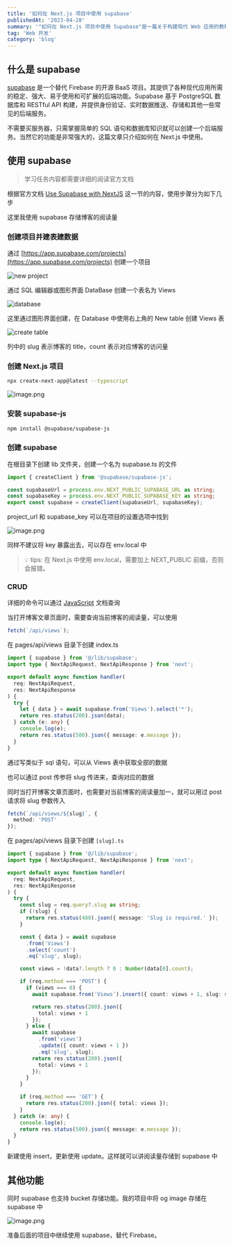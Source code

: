 ```yaml
---
title: '如何在 Next.js 项目中使用 supabase'
publishedAt: '2023-04-28'
summary: '"如何在 Next.js 项目中使用 Supabase"是一篇关于构建现代 Web 应用的教程，其中详细介绍了如何在你的 Next.js 应用程序中集成Supabase，这是一个开源后端即服务平台，可以提供认证、实时数据库和存储等功能。通过本文，你将学会如何创建 Supabase 帐户、初始化应用程序、进行身份验证并与其 API 进行交互。此外，你还将了解到如何使用 Supabase 实现实时数据更新以及如何处理表格的 CRUD 操作。如果你正在寻找一种简单而可靠的方式来管理你的应用程序后端，那么这篇文章是值得一读的。'
tag: 'Web 开发'
category: 'blog'
---
```


## 什么是 supabase

[supabase](https://supabase.com/) 是一个替代 Firebase 的开源 BaaS 项目。其提供了各种现代应用所需的稳定、强大、易于使用和可扩展的后端功能。Supabase 基于 PostgreSQL 数据库和 RESTful API 构建，并提供身份验证、实时数据推送、存储和其他一些常见的后端服务。

不需要买服务器，只需掌握简单的 SQL 语句和数据库知识就可以创建一个后端服务。当然它的功能是非常强大的，这篇文章只介绍如何在 Next.js 中使用。

## 使用 supabase

> 学习任务内容都需要详细的阅读官方文档

根据官方文档 [Use Supabase with NextJS](https://supabase.com/docs/guides/getting-started/quickstarts/nextjs) 这一节的内容，使用步骤分为如下几步

这里我使用 supabase 存储博客的阅读量

### 创建项目并建表建数据

通过 [https://app.supabase.com/projects](https://app.supabase.com/projects) 创建一个项目

![new project](https://obsidian-picgo-le.oss-cn-hangzhou.aliyuncs.com/img/202304281348913.png)

通过 SQL 编辑器或图形界面 DataBase 创建一个表名为 Views

![database](https://obsidian-picgo-le.oss-cn-hangzhou.aliyuncs.com/img/202304281355938.png)

这里通过图形界面创建，在 Database 中使用右上角的 New table 创建 Views 表

![create table](https://obsidian-picgo-le.oss-cn-hangzhou.aliyuncs.com/img/20230428140235.png)

列中的 slug 表示博客的 title，count 表示对应博客的访问量

### 创建 Next.js 项目

```bash
npx create-next-app@latest --typescript
```

![image.png](https://obsidian-picgo-le.oss-cn-hangzhou.aliyuncs.com/img/20230428141104.png)

### 安装 supabase-js

```bash
npm install @supabase/supabase-js
```

### 创建 supabase

在根目录下创建 lib 文件夹，创建一个名为 supabase.ts 的文件

```typescript
import { createClient } from '@supabase/supabase-js';

const supabaseUrl = process.env.NEXT_PUBLIC_SUPABASE_URL as string;
const supabaseKey = process.env.NEXT_PUBLIC_SUPABASE_KEY as string;
export const supabase = createClient(supabaseUrl, supabaseKey);
```

project_url 和 supabase_key 可以在项目的设置选项中找到

![image.png](https://obsidian-picgo-le.oss-cn-hangzhou.aliyuncs.com/img/20230428142236.png)

同样不建议将 key 暴露出去，可以存在 env.local 中

> 💡 tips: 在 Next.js 中使用 env.local，需要加上 NEXT_PUBLIC 前缀，否则会报错。

### CRUD

详细的命令可以通过 [JavaScript](https://supabase.com/docs/reference/javascript/installing) 文档查询

当打开博客文章页面时，需要查询当前博客的阅读量，可以使用

```typescript
fetch(`/api/views`);
```

在 pages/api/views 目录下创建 index.ts

```typescript
import { supabase } from '@/lib/supabase';
import type { NextApiRequest, NextApiResponse } from 'next';

export default async function handler(
  req: NextApiRequest,
  res: NextApiResponse
) {
  try {
    let { data } = await supabase.from('Views').select('*');
    return res.status(200).json(data);
  } catch (e: any) {
    console.log(e);
    return res.status(500).json({ message: e.message });
  }
}
```

通过写类似于 sql 语句，可以从 Views 表中获取全部的数据

也可以通过 post 传参将 slug 传进来，查询对应的数据

同时当打开博客文章页面时，也需要对当前博客的阅读量加一，就可以用过 post 请求将 slug 参数传入

```typescript
fetch(`/api/views/${slug}`, {
  method: 'POST'
});
```

在 pages/api/views 目录下创建 `[slug].ts`

```typescript
import { supabase } from '@/lib/supabase';
import type { NextApiRequest, NextApiResponse } from 'next';

export default async function handler(
  req: NextApiRequest,
  res: NextApiResponse
) {
  try {
    const slug = req.query?.slug as string;
    if (!slug) {
      return res.status(400).json({ message: 'Slug is required.' });
    }

    const { data } = await supabase
      .from('Views')
      .select('count')
      .eq('slug', slug);

    const views = !data?.length ? 0 : Number(data[0].count);

    if (req.method === 'POST') {
      if (views === 0) {
        await supabase.from('Views').insert({ count: views + 1, slug: slug });

        return res.status(200).json({
          total: views + 1
        });
      } else {
        await supabase
          .from('views')
          .update({ count: views + 1 })
          .eq('slug', slug);
        return res.status(200).json({
          total: views + 1
        });
      }
    }

    if (req.method === 'GET') {
      return res.status(200).json({ total: views });
    }
  } catch (e: any) {
    console.log(e);
    return res.status(500).json({ message: e.message });
  }
}
```

新建使用 insert，更新使用 update。这样就可以讲阅读量存储到 supabase 中

## 其他功能

同时 supabase 也支持 bucket 存储功能。我的项目中将 og image 存储在 supabase 中

![image.png](https://obsidian-picgo-le.oss-cn-hangzhou.aliyuncs.com/img/20230428145812.png)

准备后面的项目中继续使用 supabase，替代 Firebase。
